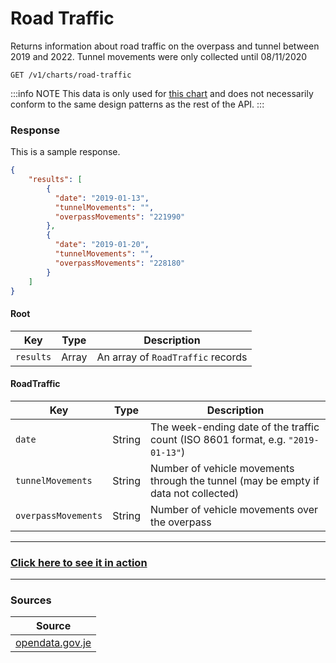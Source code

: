 
# Road Traffic

Returns information about road traffic on the overpass and tunnel between 2019 and 2022.
Tunnel movements were only collected until 08/11/2020

```
GET /v1/charts/road-traffic
```

:::info NOTE
This data is only used for [this chart](/charts/transport/road-traffic) and does not necessarily conform to the same design patterns as the rest of the API.
:::

### Response
<Tabs>
<TabItem value="res-sample-200" label="200 (OK)">

This is a sample response.

```json title="Status: 200 (OK)"
{
    "results": [
        {
          "date": "2019-01-13",
          "tunnelMovements": "",
          "overpassMovements": "221990"
        },
        {
          "date": "2019-01-20",
          "tunnelMovements": "",
          "overpassMovements": "228180"
        }
    ]
}
```

</TabItem>

<TabItem value="res-schema" label="Schema">

#### Root
| Key | Type | Description |
|-----|------|-------------|
|`results`|Array|An array of `RoadTraffic` records|

#### RoadTraffic
| Key | Type | Description |
|-----|------|-------------|
|`date`|String|The week-ending date of the traffic count (ISO 8601 format, e.g. `"2019-01-13"`)|
|`tunnelMovements`|String|Number of vehicle movements through the tunnel (may be empty if data not collected)|
|`overpassMovements`|String|Number of vehicle movements over the overpass|

</TabItem>
</Tabs>

---

<h3><a href="/charts/transport/road-traffic">Click here to see it in action</a></h3>

---

### Sources
|Source|
|------|
|[opendata.gov.je](https://opendata.gov.je/dataset/transport-statistics)|